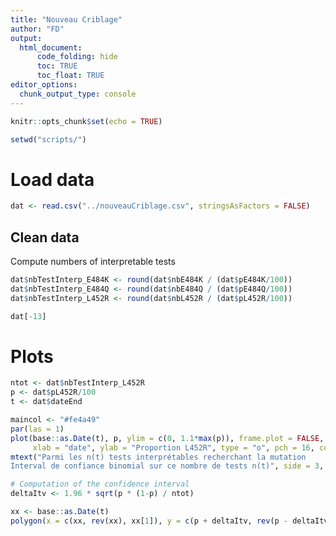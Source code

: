 ```yaml
---
title: "Nouveau Criblage"
author: "FD"
output: 
  html_document: 
      code_folding: hide
      toc: TRUE
      toc_float: TRUE
editor_options:
  chunk_output_type: console
---
```



```r
knitr::opts_chunk$set(echo = TRUE)
```

```r
setwd("scripts/")
```

# Load data

```r
dat <- read.csv("../nouveauCriblage.csv", stringsAsFactors = FALSE)
```

## Clean data 
Compute numbers of interpretable tests

```r
dat$nbTestInterp_E484K <- round(dat$nbE484K / (dat$pE484K/100))
dat$nbTestInterp_E484Q <- round(dat$nbE484Q / (dat$pE484Q/100))
dat$nbTestInterp_L452R <- round(dat$nbL452R / (dat$pL452R/100))

dat[-13]
```

# Plots

```r
ntot <- dat$nbTestInterp_L452R
p <- dat$pL452R/100
t <- dat$dateEnd

maincol <- "#fe4a49"
par(las = 1)
plot(base::as.Date(t), p, ylim = c(0, 1.1*max(p)), frame.plot = FALSE, yaxs = "i", 
     xlab = "date", ylab = "Proportion L452R", type = "o", pch = 16, col = maincol, lwd = 2)
mtext("Parmi les n(t) tests interprétables recherchant la mutation
Interval de confiance binomial sur ce nombre de tests n(t)", side = 3, cex = 0.8, adj = 1, line = 1)

# Computation of the confidence interval
deltaItv <- 1.96 * sqrt(p * (1-p) / ntot)

xx <- base::as.Date(t)
polygon(x = c(xx, rev(xx), xx[1]), y = c(p + deltaItv, rev(p - deltaItv), (p + deltaItv)[1]), border = NA, col = adjustcolor(maincol, alpha.f = 0.3))

```

